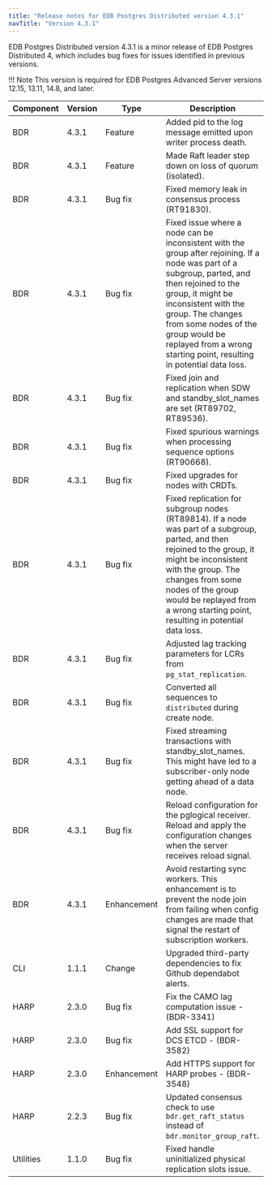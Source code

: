 ```yaml
---
title: "Release notes for EDB Postgres Distributed version 4.3.1"
navTitle: "Version 4.3.1"
---
```


EDB Postgres Distributed version 4.3.1 is a minor release of EDB Postgres Distributed 4, which includes bug fixes for issues identified in previous versions.

!!! Note
    This version is required for EDB Postgres Advanced Server versions 12.15, 13.11, 14.8, and later.

| Component | Version |  Type           |                                                   Description                                                           |
| --------- | ------- | --------------- | ------------------------------------------------------------------------------------------------------------------------|
| BDR       | 4.3.1   | Feature         | Added pid to the log message emitted upon writer process death. |
| BDR       | 4.3.1   | Feature         | Made Raft leader step down on loss of quorum (isolated). |
| BDR       | 4.3.1   | Bug fix         | Fixed memory leak in consensus process (RT91830). |
| BDR       | 4.3.1   | Bug fix         | Fixed issue where a node can be inconsistent with the group after rejoining. If a node was part of a subgroup, parted, and then rejoined to the group, it might be inconsistent with the group. The changes from some nodes of the group would be replayed from a wrong starting point, resulting in potential data loss. |
| BDR       | 4.3.1   | Bug fix         | Fixed join and replication when SDW and standby_slot_names are set (RT89702, RT89536). |
| BDR       | 4.3.1   | Bug fix         | Fixed spurious warnings when processing sequence options (RT90668). |
| BDR       | 4.3.1   | Bug fix         | Fixed upgrades for nodes with CRDTs. |
| BDR       | 4.3.1   | Bug fix         | Fixed replication for subgroup nodes (RT89814). If a node was part of a subgroup, parted, and then rejoined to the group, it might be inconsistent with the group. The changes from some nodes of the group would be replayed from a wrong starting point, resulting in potential data loss. |
| BDR       | 4.3.1   | Bug fix         | Adjusted lag tracking parameters for LCRs from `pg_stat_replication`.  |
| BDR       | 4.3.1   | Bug fix         | Converted all sequences to `distributed` during create node. |
| BDR       | 4.3.1   | Bug fix         | Fixed streaming transactions with standby_slot_names. This might have led to a subscriber-only node getting ahead of a data node.|
| BDR       | 4.3.1   | Bug fix         | Reload configuration for the pglogical receiver. Reload and apply the configuration changes when the server receives reload signal. |
| BDR       | 4.3.1   | Enhancement     | Avoid restarting sync workers. This enhancement is to prevent the node join from failing when config changes are made that signal the restart of subscription workers. |
| CLI       | 1.1.1   | Change          | Upgraded third-party dependencies to fix Github dependabot alerts. |
| HARP      | 2.3.0   | Bug fix         | Fix the CAMO lag computation issue - (BDR-3341) |
| HARP      | 2.3.0   | Bug fix         | Add SSL support for DCS ETCD - (BDR-3582)       |
| HARP      | 2.3.0   | Enhancement     | Add HTTPS support for HARP probes - (BDR-3548)  |
| HARP      | 2.2.3   | Bug fix         | Updated consensus check to use `bdr.get_raft_status` instead of `bdr.monitor_group_raft`. |
| Utilities | 1.1.0   | Bug fix         | Fixed handle uninitialized physical replication slots issue.  |

